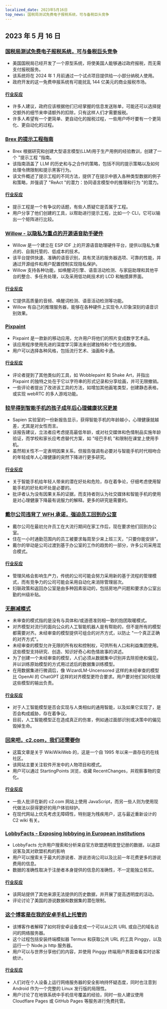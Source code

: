 ```yaml
---
localized_date: 2023年5月16日
top_news: 国税局测试免费电子报税系统，可与备税巨头竞争
---
```




## 2023 年 5 月 16 日

### [国税局测试免费电子报税系统，可与备税巨头竞争](https://www.washingtonpost.com/business/2023/05/15/irs-free-file/)

- 美国国税局已经开发了一个原型系统，将使美国人能够通过政府报税，而无需支付报税服务。
- 该系统将在 2024 年 1 月前通过一个试点项目提供给一小部分纳税人使用。
- 政府开发的这一免费申报系统有可能扰乱 144 亿美元的商业报税市场。

#### [行业反应](http://news.ycombinator.com/item?id=35950836)

- 许多人建议，政府应该根据他们已经掌握的信息发送账单，可能还可以选择提交额外的细节来申请额外的扣除，只有这样人们才需要报税。
- 许多人希望有一个更简单、更自动化的报税过程，一些用户呼吁要有一个更简化、更自动化的过程。

### [Brex 的提示工程指南](https://github.com/brexhq/prompt-engineering)

- Brex 根据研究和创建大型语言模型(LLM)用于生产用例的经验教训，创建了一个 "提示工程 "指南。
- 该指南涵盖了 LLM 的历史和与之合作的策略，包括不同的提示策略以及如何处理令牌限制和提示黑客行为。
- 该文件概述了提示工程的不同方法，提供了在提示中嵌入各种类型数据的例子和策略，并强调了 "ReAct "的潜力：协同语言模型中的推理和行为 "的潜力。

#### [行业反应](http://news.ycombinator.com/item?id=35942583)

- 提示工程是一个有争议的话题，有些人质疑它是否属于工程。
- 用户分享了他们创建的工具，以帮助进行提示工程，比如一个 CLI，它可以输出一个矩阵进行比较。

### [Willow - 以隐私为重点的开源语音助手硬件](https://github.com/toverainc/willow)

- Willow 是一个建立在 ESP IDF 上的开源语音助理硬件平台，提供以隐私为重点的、自我托管的、低成本的技术。
- 该平台提供快速、准确的语音识别，具有灵活的服务器选项、可靠的性能，并通过开源组件和用户配置控制实现隐私保护。
- Willow 支持各种功能，如唤醒词引擎、语音活动检测、与家庭助理和其他平台的整合、多任务处理，以及采用低功耗技术的 LCD 和触摸屏界面。

#### [行业反应](http://news.ycombinator.com/item?id=35948462)

- 它提供高质量的音频、唤醒词检测、语音活动检测等功能。
- Willow 有自己的推理服务器，能够在各种硬件上实现令人印象深刻的语音识别效果。

### [Pixpaint](https://warms.maxbittker.repl.co/)

- Pixpaint 是一款新的移动应用，允许用户将他们的照片变成数字艺术品。
- 该应用程序使用先进的深度学习算法来创建独特和个性化的图像。
- 用户可以选择各种风格，包括流行艺术、油画和卡通。

#### [行业反应](http://news.ycombinator.com/item?id=35944159)

- 评论者提到了其他类似的工具，如 Wobblepaint 和 Shake Art，并指出 Pixpaint 的独特之处在于它以字符串的形式记录和分享绘画，并可无限撤销。
- 一些评论者提出了改进该工具的方法，如增加其他画笔类型，创建静态表格，或实现 webRTC 的多人游戏功能。

### [较早得到智能手机的孩子成年后心理健康状况更差](https://jonathanhaidt.substack.com/p/sapien-smartphone-report)

- Sapien 实验室的一份新报告显示，获得智能手机的年龄越小，心理健康就越差，尤其是对女性而言。
- 该报告建议，立法者应考虑提高最低年龄，或对社交媒体和色情制品实施年龄验证，而学校和家长应考虑替代方案，如 "哑巴手机 "和限制在课堂上使用手机。
- 虽然相关性不一定表明因果关系，但报告强调有必要对与智能手机时代相吻合的年轻成年人心理健康的突然下降进行更多研究。

#### [行业反应](http://news.ycombinator.com/item?id=35948332)

- 关于智能手机给年轻人带来的潜在好处和危险，存在着争论，仔细考虑使用智能手机的好处和坏处是必要的。
- 批评者认为没有因果关系的证据，而支持者则认为社交媒体和智能手机的使用是对心理健康下降最有说服力的解释。更多的研究是需要的。

### [戴尔公司违背了 WFH 承诺，强迫员工回到办公室](https://www.techradar.com/news/dell-goes-back-on-wfh-pledge-forces-employees-to-come-back-to-the-office)

- 戴尔公司在最初允许员工在大流行期间在家工作后，现在要求他们回到办公室。
- 住在一小时通勤范围内的员工被要求每周至少来上班三天，"只要你能安排"。
- 戴尔的举动是公司过渡到基于办公室的工作的趋势的一部分，许多公司采用混合模式。

#### [行业反应](http://news.ycombinator.com/item?id=35944295)

- 管理风格会影响生产力，传统的公司可能会努力采用新的基于流程的管理模式，而有竞争力的公司可能会采用自动化来消除管理层次。
- 妇联政策和返回办公室是由多种因素驱动的，包括房地产问题和要求办公室出勤的州级补贴。

### [无删减模式](https://erichartford.com/uncensored-models)

- 未审查的模式指的是没有与具体和/或道德准则相一致的抱团取暖模式。
- 对齐模型对流行的面向公众的人工智能机器人是有帮助的，但不是所有的模型都需要对齐。未经审查的模型提供可组合的对齐方式，以防止 "一个真正正确的对齐方式"。
- 未经审查的模型允许无限的所有权和控制权，可供所有人口和利益集团使用。这些模型支持研究、创造、知识好奇心和色情故事的讲述。
- 为了创建一个未经审查的模型，人们必须从数据集中识别并去除拒绝和偏见，并以训练原始模型的方式用过滤后的数据集训练模型。
- 在用数据集进行微调后，像 WizardLM-Uncensored 这样的未经审查的模型比 OpenAI 的 ChatGPT 这样的对齐模型更符合要求。用户要对他们如何处理这些模型的输出负责。

#### [行业反应](http://news.ycombinator.com/item?id=35946060)

- 对于人工智能模型是否会实现与人类相似的通用智能，以及如果它实现了，是否会构成威胁，存在着争议。
- 目前，人工智能模型正在造成真正的伤害，例如通过面部识别或决策中的偏见毁掉生命。

### [回来吧，c2.com，我们还需要你](http://wiki.c2.com)

- 这篇文章是关于 WikiWikiWeb 的，这是一个自 1995 年以来一直存在的在线社区。
- 该网站主要关注软件开发中的人物项目和模式。
- 用户可以通过 StartingPoints 浏览，收藏 RecentChanges，并观察事物的变化。

#### [行业反应](http://news.ycombinator.com/item?id=35948268)

- 一些人批评在新的 c2.com 网站上使用 JavaScript，而另一些人则为使用现代做法以获得更好的用户体验辩护。
- 在现代网站上优先考虑无障碍性，特别是为残疾用户，这与最近重新设计的 C2 wiki 有关。

### [LobbyFacts - Exposing lobbying in European institutions](https://www.lobbyfacts.eu/)

- LobbyFacts 允许用户搜索和分析来自官方欧盟透明度登记册的数据，以追踪说客及其对欧盟机构的影响
- 用户可以搜索关于最大的游说者、游说咨询公司以及比前一年花费更多的游说费用的信息。
- 数据的准确性取决于注册者本身提供的信息的准确性，不一定能独立核实。

#### [行业反应](http://news.ycombinator.com/item?id=35949317)

- 该网站提供了其他来源无法提供的历史数据，并开展了提高透明度的活动。
- 评论讨论了美国的游说数据和数据集的潜在限制。

### [这个博客是在我的安卓手机上托管的](https://androidblog.a.pinggy.io/)

- 该博客作者解释了如何将安卓设备变成一个可以从公共 URL 或自己的域名访问的网络服务器。
- 这个过程包括安装终端模拟器 Termux 和获取公共 URL 的工具 Pinggy，以及运行一个 Node.js http 服务器。
- 用户可以与世界分享他们的内容，并使用 Pinggy 终端用户界面查看实时访客统计。

#### [行业反应](http://news.ycombinator.com/item?id=35944315)

- 人们对在个人设备上运行网络服务器的安全影响持怀疑态度，同时也注意到 Android 作为一个完整的 Linux 发行版的局限性。
- 用户讨论了在地铁系统中手机信号覆盖的经验，同时一些人建议使用 Cloudflare Pages 或 GitHub Pages 等服务进行免费托管。

</Steps>
